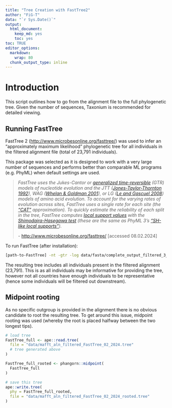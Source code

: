 ```yaml
---
title: "Tree Creation with FastTree2"
author: "FiG-T"
data: "`r Sys.Date()`"
output: 
  html_document: 
    keep_md: yes
    toc: yes
toc: TRUE
editor_options:
  markdown:
    wrap: 80
  chunk_output_type: inline
---
```


# Introduction

This script outlines how to go from the alignment file to the full phylogenetic tree.  Given the number of sequences, Taxonium is recommended for detailed viewing. 

## Running FastTree

FastTree 2 (<http://www.microbesonline.org/fasttree/>) was used to infer an
"approximately maximum likelihood" phylogenetic tree for all individuals in the
filtered alignment file (total of 23,791 individuals).

This package was selected as it is designed to work with a very large number of
sequences and performs better than comparable ML programs (e.g. PhyML) when
default settings are used.

> *FastTree uses the Jukes-Cantor or [generalized
> time-reversible](http://en.wikipedia.org/wiki/Substitution_model#GTR:_Generalised_time_reversible)
> (GTR) models of nucleotide evolution and the JTT ([Jones-Taylor-Thornton
> 1992](http://www.ncbi.nlm.nih.gov/pubmed/1633570)), WAG ([Whelan & Goldman
> 2001](http://www.ncbi.nlm.nih.gov/pubmed/11319253)), or LG ([Le and Gascuel
> 2008](http://mbe.oxfordjournals.org/content/25/7/1307.short)) models of amino
> acid evolution. To account for the varying rates of evolution across sites,
> FastTree uses a single rate for each site (the
> ["CAT"](http://ieeexplore.ieee.org/xpl/freeabs_all.jsp?arnumber=1639535)
> approximation). To quickly estimate the reliability of each split in the tree,
> FastTree computes [local support
> values](http://www.microbesonline.org/fasttree/#Support) with the
> [Shimodaira-Hasegawa
> test](http://mbe.oxfordjournals.org/cgi/reprint/16/8/1114) (these are the same
> as PhyML 3's ["SH-like local
> supports"](http://www.ncbi.nlm.nih.gov/pubmed/19378142)).*
>
> \- <http://www.microbesonline.org/fasttree/> [accessed 08.02.2024]

To run FastTree (after installation):

```bash

[path-to-FastTree] -nt -gtr -log data/fasta/complete_output_filtered_3_09.2023.fasta > data/mafft_aln_filtered_FastTree_02_2024.tree

```

The resulting tree includes all individuals present in the filtered alignment
(23,791). This is as all individuals may be informative for providing the tree,
however not all countries have enough individuals to be representative (hence
some individuals will be filtered out downstream).

## Midpoint rooting

As no specific outgroup is provided in the alignment there is no obvious
candidate to root the resulting tree. To get around this issue, midpoint rooting
was used (whereby the root is placed halfway between the two longest tips).

```r

# load tree
FastTree_full <- ape::read.tree(
  file = "data/mafft_aln_filtered_FastTree_02_2024.tree"
  # tree generated above 
)

```

```r

FastTree_full_rooted <- phangorn::midpoint(
  FastTree_full
)

# save this tree
ape::write.tree(
  phy = FastTree_full_rooted, 
  file = "data/mafft_aln_filtered_FastTree_02_2024_rooted.tree"
)
```

